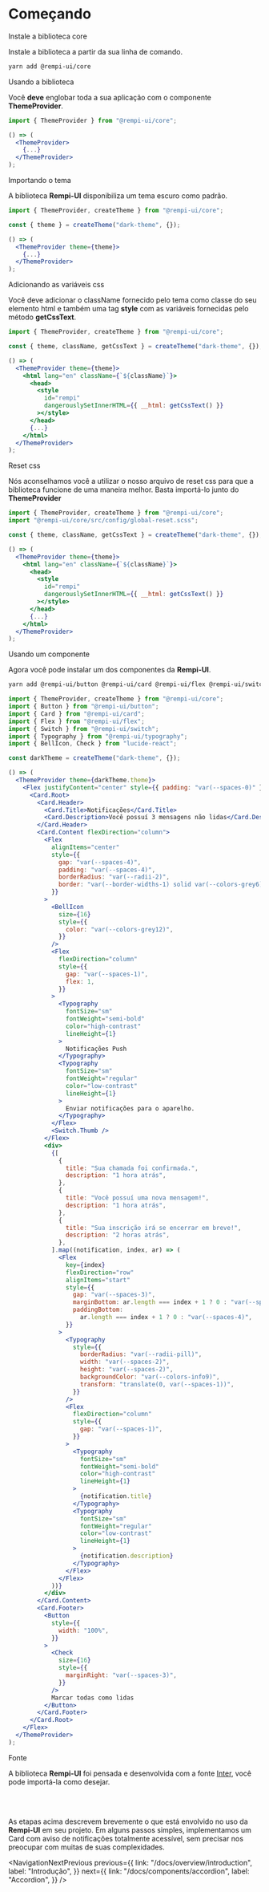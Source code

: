 # Começando

<Description text="Um tutorial rápido para você começar a usar o Rempi-UI." />

<Steps>

<Step>Instale a biblioteca core</Step>

Instale a biblioteca a partir da sua linha de comando.

```bash
yarn add @rempi-ui/core
```

<Step>Usando a biblioteca</Step>

Você <strong>deve</strong> englobar toda a sua aplicação com o componente <strong>ThemeProvider</strong>.

```jsx
import { ThemeProvider } from "@rempi-ui/core";

() => (
  <ThemeProvider>
    {...}
  </ThemeProvider>
);
```

<Step>Importando o tema</Step>

A biblioteca <strong>Rempi-UI</strong> disponibiliza um tema escuro como padrão.

```jsx
import { ThemeProvider, createTheme } from "@rempi-ui/core";

const { theme } = createTheme("dark-theme", {});

() => (
  <ThemeProvider theme={theme}>
    {...}
  </ThemeProvider>
);
```

<Step>Adicionando as variáveis css</Step>

Você deve adicionar o className fornecido pelo tema como classe do seu elemento
html e também uma tag <strong>style</strong> com as variáveis fornecidas pelo
método <strong>getCssText</strong>.

```jsx
import { ThemeProvider, createTheme } from "@rempi-ui/core";

const { theme, className, getCssText } = createTheme("dark-theme", {});

() => (
  <ThemeProvider theme={theme}>
    <html lang="en" className={`${className}`}>
      <head>
        <style
          id="rempi"
          dangerouslySetInnerHTML={{ __html: getCssText() }}
        ></style>
      </head>
      {...}
    </html>
  </ThemeProvider>
);
```

<Step>Reset css</Step>

Nós aconselhamos você a utilizar o nosso arquivo de reset css para que a
biblioteca funcione de uma maneira melhor. Basta importá-lo junto
do <strong>ThemeProvider</strong>

```jsx
import { ThemeProvider, createTheme } from "@rempi-ui/core";
import "@rempi-ui/core/src/config/global-reset.scss";

const { theme, className, getCssText } = createTheme("dark-theme", {});

() => (
  <ThemeProvider theme={theme}>
    <html lang="en" className={`${className}`}>
      <head>
        <style
          id="rempi"
          dangerouslySetInnerHTML={{ __html: getCssText() }}
        ></style>
      </head>
      {...}
    </html>
  </ThemeProvider>
);
```

<Step>Usando um componente</Step>

Agora você pode instalar um dos componentes da <strong>Rempi-UI</strong>.

```bash
yarn add @rempi-ui/button @rempi-ui/card @rempi-ui/flex @rempi-ui/switch @rempi-ui/typography lucide-react
```

```jsx
import { ThemeProvider, createTheme } from "@rempi-ui/core";
import { Button } from "@rempi-ui/button";
import { Card } from "@rempi-ui/card";
import { Flex } from "@rempi-ui/flex";
import { Switch } from "@rempi-ui/switch";
import { Typography } from "@rempi-ui/typography";
import { BellIcon, Check } from "lucide-react";

const darkTheme = createTheme("dark-theme", {});

() => (
  <ThemeProvider theme={darkTheme.theme}>
    <Flex justifyContent="center" style={{ padding: "var(--spaces-0)" }}>
      <Card.Root>
        <Card.Header>
          <Card.Title>Notificações</Card.Title>
          <Card.Description>Você possuí 3 mensagens não lidas</Card.Description>
        </Card.Header>
        <Card.Content flexDirection="column">
          <Flex
            alignItems="center"
            style={{
              gap: "var(--spaces-4)",
              padding: "var(--spaces-4)",
              borderRadius: "var(--radii-2)",
              border: "var(--border-widths-1) solid var(--colors-grey6)",
            }}
          >
            <BellIcon
              size={16}
              style={{
                color: "var(--colors-grey12)",
              }}
            />
            <Flex
              flexDirection="column"
              style={{
                gap: "var(--spaces-1)",
                flex: 1,
              }}
            >
              <Typography
                fontSize="sm"
                fontWeight="semi-bold"
                color="high-contrast"
                lineHeight={1}
              >
                Notificações Push
              </Typography>
              <Typography
                fontSize="sm"
                fontWeight="regular"
                color="low-contrast"
                lineHeight={1}
              >
                Enviar notificações para o aparelho.
              </Typography>
            </Flex>
            <Switch.Thumb />
          </Flex>
          <div>
            {[
              {
                title: "Sua chamada foi confirmada.",
                description: "1 hora atrás",
              },
              {
                title: "Você possuí uma nova mensagem!",
                description: "1 hora atrás",
              },
              {
                title: "Sua inscrição irá se encerrar em breve!",
                description: "2 horas atrás",
              },
            ].map((notification, index, ar) => (
              <Flex
                key={index}
                flexDirection="row"
                alignItems="start"
                style={{
                  gap: "var(--spaces-3)",
                  marginBottom: ar.length === index + 1 ? 0 : "var(--spaces-4)",
                  paddingBottom:
                    ar.length === index + 1 ? 0 : "var(--spaces-4)",
                }}
              >
                <Typography
                  style={{
                    borderRadius: "var(--radii-pill)",
                    width: "var(--spaces-2)",
                    height: "var(--spaces-2)",
                    backgroundColor: "var(--colors-info9)",
                    transform: "translate(0, var(--spaces-1))",
                  }}
                />
                <Flex
                  flexDirection="column"
                  style={{
                    gap: "var(--spaces-1)",
                  }}
                >
                  <Typography
                    fontSize="sm"
                    fontWeight="semi-bold"
                    color="high-contrast"
                    lineHeight={1}
                  >
                    {notification.title}
                  </Typography>
                  <Typography
                    fontSize="sm"
                    fontWeight="regular"
                    color="low-contrast"
                    lineHeight={1}
                  >
                    {notification.description}
                  </Typography>
                </Flex>
              </Flex>
            ))}
          </div>
        </Card.Content>
        <Card.Footer>
          <Button
            style={{
              width: "100%",
            }}
          >
            <Check
              size={16}
              style={{
                marginRight: "var(--spaces-3)",
              }}
            />
            Marcar todas como lidas
          </Button>
        </Card.Footer>
      </Card.Root>
    </Flex>
  </ThemeProvider>
);
```

<Step>Fonte</Step>

A biblioteca <strong>Rempi-UI</strong> foi pensada e desenvolvida com a fonte [Inter](https://fonts.google.com/specimen/Inter),
você pode importá-la como desejar.

</Steps>

<br />
<br />

As etapas acima descrevem brevemente o que está envolvido no uso da <strong>Rempi-UI</strong> em seu projeto. Em alguns passos simples, implementamos um Card com aviso de notificações totalmente acessível,
sem precisar nos preocupar com muitas de suas complexidades.

<NavigationNextPrevious
  previous={{
    link: "/docs/overview/introduction",
    label: "Introdução",
  }}
  next={{
    link: "/docs/components/accordion",
    label: "Accordion",
  }}
/>

<EditThisPage url="overview/pt-BR/getting-started.mdx" />
